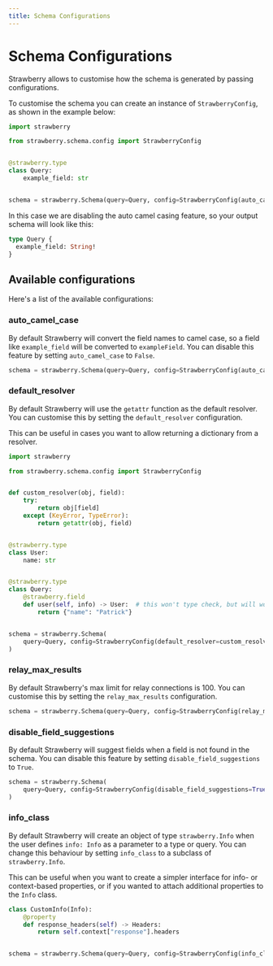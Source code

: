 ```yaml
---
title: Schema Configurations
---
```


# Schema Configurations

Strawberry allows to customise how the schema is generated by passing
configurations.

To customise the schema you can create an instance of `StrawberryConfig`, as
shown in the example below:

```python
import strawberry

from strawberry.schema.config import StrawberryConfig


@strawberry.type
class Query:
    example_field: str


schema = strawberry.Schema(query=Query, config=StrawberryConfig(auto_camel_case=False))
```

In this case we are disabling the auto camel casing feature, so your output
schema will look like this:

```graphql
type Query {
  example_field: String!
}
```

## Available configurations

Here's a list of the available configurations:

### auto_camel_case

By default Strawberry will convert the field names to camel case, so a field
like `example_field` will be converted to `exampleField`. You can disable this
feature by setting `auto_camel_case` to `False`.

```python
schema = strawberry.Schema(query=Query, config=StrawberryConfig(auto_camel_case=False))
```

### default_resolver

By default Strawberry will use the `getattr` function as the default resolver.
You can customise this by setting the `default_resolver` configuration.

This can be useful in cases you want to allow returning a dictionary from a
resolver.

```python
import strawberry

from strawberry.schema.config import StrawberryConfig


def custom_resolver(obj, field):
    try:
        return obj[field]
    except (KeyError, TypeError):
        return getattr(obj, field)


@strawberry.type
class User:
    name: str


@strawberry.type
class Query:
    @strawberry.field
    def user(self, info) -> User:  # this won't type check, but will work at runtime
        return {"name": "Patrick"}


schema = strawberry.Schema(
    query=Query, config=StrawberryConfig(default_resolver=custom_resolver)
)
```

### relay_max_results

By default Strawberry's max limit for relay connections is 100. You can
customise this by setting the `relay_max_results` configuration.

```python
schema = strawberry.Schema(query=Query, config=StrawberryConfig(relay_max_results=50))
```

### disable_field_suggestions

By default Strawberry will suggest fields when a field is not found in the
schema. You can disable this feature by setting `disable_field_suggestions` to
`True`.

```python
schema = strawberry.Schema(
    query=Query, config=StrawberryConfig(disable_field_suggestions=True)
)
```

### info_class

By default Strawberry will create an object of type `strawberry.Info` when the
user defines `info: Info` as a parameter to a type or query. You can change this
behaviour by setting `info_class` to a subclass of `strawberry.Info`.

This can be useful when you want to create a simpler interface for info- or
context-based properties, or if you wanted to attach additional properties to
the `Info` class.

```python
class CustomInfo(Info):
    @property
    def response_headers(self) -> Headers:
        return self.context["response"].headers


schema = strawberry.Schema(query=Query, config=StrawberryConfig(info_class=CustomInfo))
```